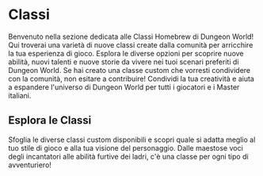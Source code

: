 
# Classi

Benvenuto nella sezione dedicata alle Classi Homebrew di Dungeon World! Qui troverai una varietà di nuove classi create dalla comunità per arricchire la tua esperienza di gioco. Esplora le diverse opzioni per scoprire nuove abilità, nuovi talenti e nuove storie da vivere nei tuoi scenari preferiti di Dungeon World.
Se hai creato una classe custom che vorresti condividere con la comunità, non esitare a contribuire! Condividi la tua creatività e aiuta a espandere l'universo di Dungeon World per tutti i giocatori e i Master italiani.

## Esplora le Classi

Sfoglia le diverse classi custom disponibili e scopri quale si adatta meglio al tuo stile di gioco e alla tua visione del personaggio. Dalle maestose voci degli incantatori alle abilità furtive dei ladri, c'è una classe per ogni tipo di avventuriero!


<ClassList classes={dungeonWorldData.homebrew.classes} />